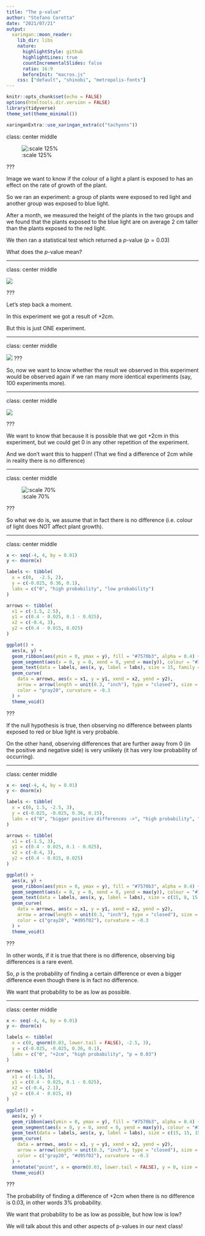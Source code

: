 ```yaml
---
title: "The p-value"
author: "Stefano Coretta"
date: "2021/07/21"
output:
  xaringan::moon_reader:
    lib_dir: libs
    nature:
      highlightStyle: github
      highlightLines: true
      countIncrementalSlides: false
      ratio: 16:9
      beforeInit: "macros.js"
    css: ["default", "shinobi", "metropolis-fonts"]
---
```


```r
knitr::opts_chunk$set(echo = FALSE)
options(htmltools.dir.version = FALSE)
library(tidyverse)
theme_set(theme_minimal())
```

```r
xaringanExtra::use_xaringan_extra(c("tachyons"))
```

class: center middle

![:scale 125%](img/nhst-p-value.png)

???

Image we want to know if the colour of a light a plant is exposed to has an effect on the rate of growth of the plant.

So we ran an experiment: a group of plants were exposed to red light and another group was exposed to blue light.

After a month, we measured the height of the plants in the two groups and we found that the plants exposed to the blue light are on average 2 cm taller than the plants exposed to the red light.

We then ran a statistical test which returned a *p*-value ($p = 0.03$)

What does the *p*-value mean?

---

class: center middle

![](img/nhst-replicate-1.png)

???

Let's step back a moment.

In this experiment we got a result of +2cm.

But this is just ONE experiment.

---

class: center middle

![](img/nhst-replicate-2.png)
???

So, now we want to know whether the result we observed in this experiment would be observed again if we ran many more identical experiments (say, 100 experiments more).

---

class: center middle

![](img/nhst-replicate-3.png)

???

We want to know that because it is possible that we got +2cm in this experiment, but we could get 0 in any other repetition of the experiment.

And we don't want this to happen! (That we find a difference of 2cm while in reality there is no difference)

---

class: center middle

![:scale 70%](img/nhst-assume-null.png)

???

So what we do is, we assume that in fact there is no difference (i.e. colour of light does NOT affect plant growth).

---

class: center middle

```r
x <- seq(-4, 4, by = 0.01)
y <- dnorm(x)

labels <- tibble(
  x = c(0,  -2.5, 2),
  y = c(-0.025, 0.36, 0.1),
  labs = c("0", "high probability", "low probability")
)

arrows <- tibble(
  x1 = c(-1.5, 2.5),
  y1 = c(0.4 - 0.025, 0.1 - 0.025),
  x2 = c(-0.4, 3),
  y2 = c(0.4 - 0.015, 0.025)
)

ggplot() +
  aes(x, y) +
  geom_ribbon(aes(ymin = 0, ymax = y), fill = "#7570b3", alpha = 0.4) +
  geom_segment(aes(x = 0, y = 0, xend = 0, yend = max(y)), colour = "#1b9e77", size = 3) +
  geom_text(data = labels, aes(x, y, label = labs), size = 15, family = "Brandon Grotesque Medium") +
  geom_curve(
    data = arrows, aes(x = x1, y = y1, xend = x2, yend = y2),
    arrow = arrow(length = unit(0.3, "inch"), type = "closed"), size = 1,
    color = "gray20", curvature = -0.3
  ) +
  theme_void()
```

???

If the null hypothesis is true, then observing no difference between plants exposed to red or blue light is very probable.

On the other hand, observing differences that are further away from 0 (in the positive and negative side) is very unlikely (it has very low probability of occurring).

---

class: center middle

```r
x <- seq(-4, 4, by = 0.01)
y <- dnorm(x)

labels <- tibble(
  x = c(0, 1.5, -2.5, 3),
  y = c(-0.025, -0.025, 0.36, 0.15),
  labs = c("0", "bigger positive differences ->", "high probability", "RARE\nEVENTS")
)

arrows <- tibble(
  x1 = c(-1.5, 3),
  y1 = c(0.4 - 0.025, 0.1 - 0.025),
  x2 = c(-0.4, 3),
  y2 = c(0.4 - 0.015, 0.025)
)

ggplot() +
  aes(x, y) +
  geom_ribbon(aes(ymin = 0, ymax = y), fill = "#7570b3", alpha = 0.4) +
  geom_segment(aes(x = 0, y = 0, xend = 0, yend = max(y)), colour = "#1b9e77", size = 3) +
  geom_text(data = labels, aes(x, y, label = labs), size = c(15, 8, 15, 16), family = "Brandon Grotesque Medium", colour = c("black", "#d95f02", "black", "#d95f02")) +
  geom_curve(
    data = arrows, aes(x = x1, y = y1, xend = x2, yend = y2),
    arrow = arrow(length = unit(0.3, "inch"), type = "closed"), size = 1,
    color = c("gray20", "#d95f02"), curvature = -0.3
  ) +
  theme_void()
```

???

In other words, if it is true that there is no difference, observing big differences is a rare event.

So, $p$ is the probability of finding a certain difference or even a bigger difference even though there is in fact no difference.

We want that probability to be as low as possible.

---

class: center middle

```r
x <- seq(-4, 4, by = 0.01)
y <- dnorm(x)

labels <- tibble(
  x = c(0, qnorm(0.03, lower.tail = FALSE), -2.5, 3),
  y = c(-0.025, -0.025, 0.36, 0.1),
  labs = c("0", "+2cm", "high probability", "p = 0.03")
)

arrows <- tibble(
  x1 = c(-1.5, 3),
  y1 = c(0.4 - 0.025, 0.1 - 0.025),
  x2 = c(-0.4, 2.1),
  y2 = c(0.4 - 0.015, 0)
)

ggplot() +
  aes(x, y) +
  geom_ribbon(aes(ymin = 0, ymax = y), fill = "#7570b3", alpha = 0.4) +
  geom_segment(aes(x = 0, y = 0, xend = 0, yend = max(y)), colour = "#1b9e77", size = 3) +
  geom_text(data = labels, aes(x, y, label = labs), size = c(15, 15, 15, 16), family = "Brandon Grotesque Medium", colour = c("black", "black", "black", "#d95f02")) +
  geom_curve(
    data = arrows, aes(x = x1, y = y1, xend = x2, yend = y2),
    arrow = arrow(length = unit(0.3, "inch"), type = "closed"), size = 1,
    color = c("gray20", "#d95f02"), curvature = -0.3
  ) +
  annotate("point", x = qnorm(0.03, lower.tail = FALSE), y = 0, size = 8) +
  theme_void()
```


???

The probability of finding a difference of +2cm when there is no difference is 0.03, in other words 3% probability.

We want that probability to be as low as possible, but how low is low?

We will talk about this and other aspects of p-values in our next class!
